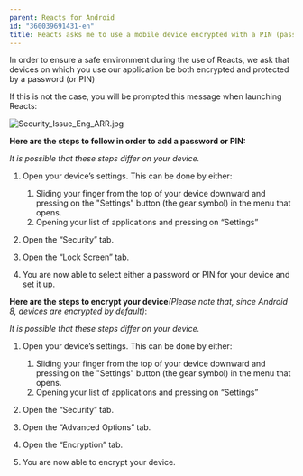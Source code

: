 ```yaml
---
parent: Reacts for Android
id: "360039691431-en"
title: Reacts asks me to use a mobile device encrypted with a PIN (password)
---
```

In order to ensure a safe environment during the use of Reacts, we ask that devices on which you use our application be both encrypted and protected by a password (or PIN)

If this is not the case, you will be prompted this message when launching Reacts:

![Security_Issue_Eng_ARR.jpg](@assets/attachments/Security_Issue_Eng_ARR.jpg)

**Here are the steps to follow in order to add a password or PIN:**

_It is possible that these steps differ on your device._

1.  Open your device’s settings. This can be done by either:
    1.  Sliding your finger from the top of your device downward and pressing on the "Settings" button (the gear symbol) in the menu that opens.
    2.  Opening your list of applications and pressing on “Settings”  
          
        
2.  Open the “Security” tab.
3.  Open the “Lock Screen” tab.
4.  You are now able to select either a password or PIN for your device and set it up.

**Here are the steps to encrypt your device**_(Please note that, since Android 8, devices are encrypted by default)_:

_It is possible that these steps differ on your device._

1.  Open your device’s settings. This can be done by either:
    1.  Sliding your finger from the top of your device downward and pressing on the "Settings" button (the gear symbol) in the menu that opens.
    2.  Opening your list of applications and pressing on “Settings”  
          
        
2.  Open the “Security” tab.
3.  Open the “Advanced Options” tab.
4.  Open the “Encryption” tab.
5.  You are now able to encrypt your device.


